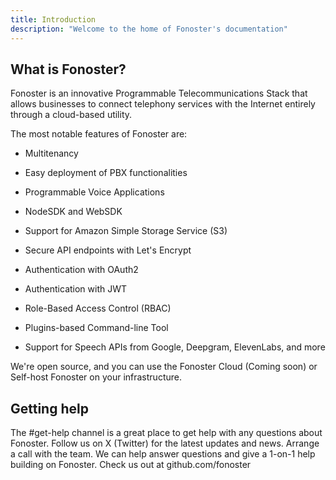 ```yaml
---
title: Introduction
description: "Welcome to the home of Fonoster's documentation"
---
```


## What is Fonoster?

Fonoster is an innovative Programmable Telecommunications Stack that allows businesses to connect telephony services with the Internet entirely through a cloud-based utility.

The most notable features of Fonoster are:

* Multitenancy

* Easy deployment of PBX functionalities

* Programmable Voice Applications

* NodeSDK and WebSDK

* Support for Amazon Simple Storage Service (S3)

* Secure API endpoints with Let's Encrypt

* Authentication with OAuth2

* Authentication with JWT

* Role-Based Access Control (RBAC)

* Plugins-based Command-line Tool

* Support for Speech APIs from Google, Deepgram, ElevenLabs, and more

We're open source, and you can use the Fonoster Cloud (Coming soon) or Self-host Fonoster on your infrastructure.

## Getting help

<CardGroup cols={2}>
  <Card title="Join our Discord server" icon="discord" iconType="brand" href="https://discord.com/invite/4QWgSz4hTC">
    The #get-help channel is a great place to get help with any questions about Fonoster.
  </Card>

  <Card title="Follow us on X (Twitter)" icon="x" iconType="brand" href="https://twitter.com/fonoster">
    Follow us on X (Twitter) for the latest updates and news.
  </Card>

  <Card title="Schedule a call" icon="phone" href="https://mintlify.com/docs/content/components/accordions">
    Arrange a call with the team. We can help answer questions and give a 1-on-1 help building on Fonoster.
  </Card>

  <Card title="Give us a start on GitHub" icon="stars" href="https://github.com/fonoster/fonoster">
    Check us out at github.com/fonoster
  </Card>
</CardGroup>